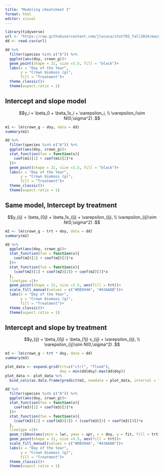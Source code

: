 ```yaml
---
title: "Modeling cheatsheet I"
format: html
editor: visual
---
```


```r
library(tidyverse)
url <- "https://raw.githubusercontent.com/jlacasa/stat705_fall2024/main/classes/data/lotus_part2.csv"
dd <- read.csv(url)

dd %>% 
  filter(species %in% c("A")) %>% 
  ggplot(aes(doy, crown_g))+
  geom_point(shape = 21, size =3.5, fill = "black")+
  labs(x = "Day of the Year", 
       y = "Crown biomass (g)", 
       fill = "Treatment")+
  theme_classic()+
  theme(aspect.ratio = 1)
```

## Intercept and slope model  

$$y_i = \beta_0 + \beta_1x_i + \varepsilon_i, \\ \varepsilon_i\sim N(0,\sigma^2) .$$


```r
m1 <- lm(crown_g ~ doy, data = dd)
summary(m1)
```

```r
dd %>% 
  filter(species %in% c("A")) %>% 
  ggplot(aes(doy, crown_g))+
  stat_function(fun = function(x){
    coef(m1)[1] + coef(m1)[2]*x
  })+
  geom_point(shape = 21, size =3.5, fill = "black")+
  labs(x = "Day of the Year", 
       y = "Crown biomass (g)", 
       fill = "Treatment")+
  theme_classic()+
  theme(aspect.ratio = 1)
```

## Same model, Intercept by treatment  

$$y_{ij} = \beta_{0j} + \beta_1x_{ij} + \varepsilon_{ij}, \\ \varepsilon_{ij}\sim N(0,\sigma^2) .$$


```r
m2 <- lm(crown_g ~ trt + doy, data = dd)
summary(m2)
```

```r
dd %>% 
  ggplot(aes(doy, crown_g))+
  stat_function(fun = function(x){
    coef(m2)[1] + coef(m2)[3]*x
  })+
  stat_function(fun = function(x){
    (coef(m2)[1] + coef(m2)[2]) + coef(m2)[3]*x
  }, 
  linetype =2)+
  geom_point(shape = 21, size =3.5, aes(fill = trt))+
  scale_fill_manual(values = c("#DB504A", "#43AA8B"))+
  labs(x = "Day of the Year", 
       y = "Crown biomass (g)", 
       fill = "Treatment")+
  theme_classic()+
  theme(aspect.ratio = 1)
```


## Intercept and slope by treatment  

$$y_{ij} = \beta_{0j} + \beta_{1j} x_{ij} + \varepsilon_{ij}, \\ \varepsilon_{ij}\sim N(0,\sigma^2) .$$


```r
m3 <- lm(crown_g ~ trt * doy, data = dd)
summary(m3)
```

```r
plot_data <- expand.grid(trt=c("ctrl", "flood"), 
                         doy = min(dd$doy):max(dd$doy))
plot_data <- plot_data %>% 
  bind_cols(as.data.frame(predict(m2, newdata = plot_data, interval = "confidence")))
```

```r
dd %>% 
  filter(species %in% c("A")) %>% 
  ggplot(aes(doy, crown_g))+
  stat_function(fun = function(x){
    coef(m3)[1] + coef(m3)[3]*x
  })+
  stat_function(fun = function(x){
    (coef(m3)[1] + coef(m3)[2]) + (coef(m3)[3] + coef(m3)[4])*x
  }, 
  linetype =2)+
  geom_ribbon(aes(ymin = lwr, ymax = upr, x = doy, y = fit, fill = trt), data = plot_data, alpha = .2)+
  geom_point(shape = 21, size =3.5, aes(fill = trt))+
  scale_fill_manual(values = c("#DB504A", "#43AA8B"))+
  labs(x = "Day of the Year", 
       y = "Crown biomass (g)", 
       fill = "Treatment")+
  theme_classic()+
  theme(aspect.ratio = 1)
```

